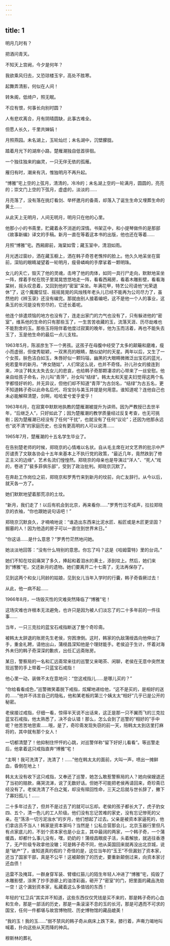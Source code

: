 ```yaml
---
---
---
```

title: 1
---





明月几时有？

把酒问青天。

不知天上宫阙，今夕是何年？

我欲乘风归去，又恐琼楼玉宇，高处不胜寒。

起舞弄清影，何似在人间！

转朱阁，低绮户，照无眠。

不应有恨，何事长向别时圆？

人有悲欢离合，月有阴晴圆缺，此事古难全。

但愿人长久，千里共婵娟！

月照燕园。未名湖上，玉轮灿烂；未名湖中，沉壁朦胧。

踏着月光下的湖岸小路，楚雁潮独自低首徘徊。

一个独往独来的幽灵，一只无伴无依的孤雁。

雁归有时，潮来有汛，惟独明月不再升起。

“博雅”宅上空的上弦月，清清的，冷冷的；未名湖上空的一轮满月，圆圆的，亮亮的；崇文门上空的下弦月，虚虚的，淡淡的……

月亮落了，没有落在挑灯看剑、举杯邀月的备斋，却落入了诞生生命又埋葬生命的黄土……

从此天上无明月，人间无明月，明月只在他的心里。

他那小小的书斋里，贮藏着永不消逝的深情。书架正中，和小提琴做件的是那部《故事新编》译文的手稿。新月一直在等着这本书的出版，他也还在等着……

月照“博雅”宅。西厢廊前，海棠如雪；藏玉室中，清泪如雨。

月光透过窗纱，洒在藏玉橱上，洒在韩子奇苍老憔悴的脸上。他久久地呆坐在窗前，深陷的眼睛凝望着一轮明月，瘦骨嶙峋的手摩挲着一颗明珠。

女儿的夭亡，毁灭了他的灵魂，击垮了他的肉体，如同一具行尸走向，默默地呆坐一阵，撑着手杖在院子里晃晃悠悠地走一阵，看看西厢房，看着木雕影壁，看看海棠树，摇头叹息着，又回到他的“密室”呆坐。年满花甲，特艺公司请他“光荣退休”了，这个魔魔怔怔、摇摇晃晃的风烛残年老头儿已经不能再为公司尽力了，虽然他的《辨玉录》还没有编完。那就由别人接着编吧，这不是他一个人的事业，这条玉的长河是没有穷尽的，它还长着呢。

他连个排遣烦恼的地方也没有了，连走出家门的力气也没有了，只有躲进他的“密室”，维系他的生命的只有那些玉了，一生苦苦收藏的玉，流落天涯、历尽劫难也不能割舍的玉。那些玉将陪伴着他度过寂寞的晚年，他为玉而活着，再也不能失去玉了，玉是他生命的最后一点儿支柱。

1963年5月，陈淑彦生下一个男孩。这孩子在母腹中经受了太多的颠簸和磨难，瘦小而虚弱，但俊秀聪颖，一双黑亮的眼睛，酷似幼时的天星。两年以后，又生了一个女孩，肤色洁白如玉，朱唇好似一颗玛瑙，幽黑的大眼睛微微泛出宝石的蓝光，宛若童年的新月。“养女随姑”，人们常这么说，也并不奇怪。孙儿孙女的接连到来，冲淡了韩太太失去女儿的悲哀，也给韩子奇那颗凄凉的心带来了一丝安慰。他亲自给孩子命名，孙儿叫“青萍”，孙女叫“结绿”。韩太太和天星夫妇觉得这两个名字都怪好听的，并无异议，但他们却不知道“青萍”为古剑名，“结绿”为古五名，更不知道韩子奇以此命名后代、将宝剑与美玉并提是何用意。谁知道呢？连他自己也未必能解释清楚，剑啊，哈哈爱兮爱乎爱乎！

1963年6月，在寂寞中默默地执教的楚雁潮被提升为讲师。因为严教授已去世半年，“后继乏人”，只好如此了；因为楚雁潮的教学质量经过反复考查，也无可挑剔；因为楚雁潮已经没有了任何“干扰”，也就没有了任何“议论”；还因为他那永远也“说不清”的家庭历史，也没有更高明的人可以说清……

1965年7月，楚雁潮的十五名学生毕业了。

在告别楚老师的时候，郑晓京的心情难以名状。自从毛主席在对文艺界的批示中严厉谴责了文联各协会十五年来基本上不执行党的政策，“最近几年，竟然跌到了修正主义的边缘”，艺术名流们惶惶然。郑晓京的母亲也是导演过“洋人”、“死人”戏的，卷进了“裴多菲俱乐部”，受到了政治批判。郑晓京沉默了。

在奔赴工作岗位之前，郑晓京和罗秀竹来到新月的坟前，向亡友辞行。从今以后，就天各一方了。

她们默默地望着那荒凉的土坟。

“新月，我们走了！以后有机会到北京，再来看你……”罗秀竹泣不成声，拉拉郑晓京的衣袖，“你也跟她说句话吧！”

郑晓京沉默良久，才喃喃地说：“谁造出东西来比泥水匠、船匠或是木匠更坚固？掘墓的人！因为他造的房子可以一直住到世界末日。”

“你这话……是什么意思？”罗秀竹茫然地问她。

她淡淡地回答：“没有什么特别的意思。你忘了吗？这是《哈姆雷特》里的台词。”

她们不知在坟前痛哭了多久，捧起和着泪水的黄土，添到坟上。然后，她们来到“博雅”宅，交还新月的遗物。她们要离开二十七斋了，无法再保存了。

见到这两个和女儿同龄的姑娘，见到女儿当年入学时的行囊，韩子奇昏厥过去！

从此，他一病不起……

1966年8月，一场毁灭性的灾难突然降临了“博雅”宅！

这场灾难也许根本无法避免，也许只是因为被人们淡忘了的二十多年前的一件往事……

当年，一只三克拉的蓝宝石戒指断送了整个奇珍斋。

被韩太太辞退的账房先生老侯，穷困潦倒。这时，韩家的仇敌蒲绶昌向他伸出了手，重金礼聘，请他出山，蒲绶昌深知他是个理财能手。老侯迫于生计，怀着对海外未归的韩子奇深深的歉疚，出任汇远斋账房。

某日，警察局的一名和汇远斋常来往的巡警又来喝茶、闲聊，老侯在无意中突然发现巡警的手上带着一只蓝宝石戒指！

他心里一动，装做不太在意地问：“您这戒指儿……是哪儿买的？”

“你给看看成色，”巡警微笑着脱下戒指，炫耀地递给他，“这不是买的，是相好的送的……”他并不讳言自己的隐私，他和某老板的第三个姨太太“相好”几乎已是公开的秘密。

老侯接过戒指，仔细一看，惊得半天说不出话来，这正是那一只不翼而飞的三克拉蓝宝石戒指，他太熟悉了，决不会认错！那么，怎么会到了巡警的“相好的”手中呢？他苦苦地思索……哦，是了，奇珍斋发现失窃的前一天，陪韩太太到店里打麻将的，其中就有那个女人！

一切都清楚了！他抑制住怦怦的心跳，对巡警佯称“留下好好儿看看”。等巡警走后，他拿着这只戒指直奔“博雅”宅！

“主啊！我可洗清了，洗清了！……”他在韩太太的面前，大叫一声，喷出一摊鲜血，昏倒在地上！

韩太太没有收下这只戒指，又奉还了巡警，她怎么敢惹警察局的人？她向侯嫂退还了当初的赔款，痛哭流涕，说了无数好话。但她不可能把老侯再请回来，奇珍斋已经没有了。老侯洗清了不白之冤，却没有赎回性命，三天之后就与世长辞了，撇下了寡妇孤儿！……

二十多年过去了，但并不是过去了的就可以忘却。老侯的孩子都长大了，虎子豹女四、五个，清一色儿的工人阶级。他们没有忘记苦难的家史，没有忘记惨死的父亲。在“荡涤一切污泥浊水”的岁月，他们想起了过去。父亲是被资本家逼死的，他们拿店员不当人！韩家是资本家吗？当然是！公私合营那会儿，北京玉器行里但凡有点家底儿的，不划个资本家也是小业主，其中最阔的两家，一个韩子奇，一个蒲缓昌，却都什么事儿没有，嘿，奶奶的！蒲绶昌眼皮子活，头着解放，就逃往香港了，无产阶级专政拿他没辙；可是韩子奇不同，他从英国回来就再没出北京城，说是“破产”了，谁知道真的假的？奇怪的是，这位当年的“玉王”不但漏划了资本家，还当了国家干部，真是不公平！这被颠倒了的历史，要重新颠倒过来，向资本家讨还血债！

迅雷不及掩耳，一群身穿军装、臂缠红箍儿的陌生年轻人冲进了“博雅”宅，捣毁了木雕影壁，涂黑了抄手游廊上的油漆彩画，砸开了“密室”的门，把里面的藏品洗劫一空！这个漏划资本家，私藏着这么多值钱的东西！

年轻的“红卫兵”其实并不知道，这些东西仅仅凭钱是买不来的，那是韩子奇的心血和生命，那是一部活的历史，那是一条滚滚不息的玉的长河，那是可遇而不可求的国宝，任何一件都堪与故宫博物院、历史博物馆的藏品媲美！

“我的玉！我的玉……”弱不禁风的韩子奇从病床上跌下来，膝行着，声嘶力竭地叫喊着，扑向这些从天而降的神兵。

穆斯林的葬礼
